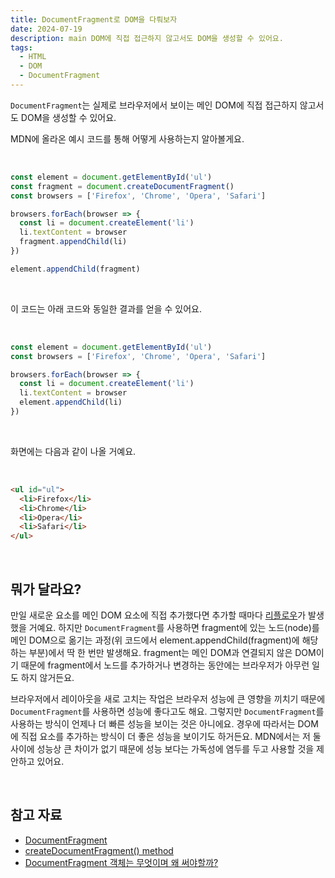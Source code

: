 ```yaml
---
title: DocumentFragment로 DOM을 다뤄보자
date: 2024-07-19
description: main DOM에 직접 접근하지 않고서도 DOM을 생성할 수 있어요.
tags:
  - HTML
  - DOM
  - DocumentFragment
---
```


`DocumentFragment`는 실제로 브라우저에서 보이는 메인 DOM에 직접 접근하지 않고서도 DOM을 생성할 수 있어요.

MDN에 올라온 예시 코드를 통해 어떻게 사용하는지 알아볼게요.

<br />

```javascript
const element = document.getElementById('ul')
const fragment = document.createDocumentFragment()
const browsers = ['Firefox', 'Chrome', 'Opera', 'Safari']

browsers.forEach(browser => {
  const li = document.createElement('li')
  li.textContent = browser
  fragment.appendChild(li)
})

element.appendChild(fragment)
```

<br />

이 코드는 아래 코드와 동일한 결과를 얻을 수 있어요.

<br />

```javascript
const element = document.getElementById('ul')
const browsers = ['Firefox', 'Chrome', 'Opera', 'Safari']

browsers.forEach(browser => {
  const li = document.createElement('li')
  li.textContent = browser
  element.appendChild(li)
})
```

<br />

화면에는 다음과 같이 나올 거예요.

<br />

```html
<ul id="ul">
  <li>Firefox</li>
  <li>Chrome</li>
  <li>Opera</li>
  <li>Safari</li>
</ul>
```

<br />

## 뭐가 달라요?

만일 새로운 요소를 메인 DOM 요소에 직접 추가했다면 추가할 때마다 [리플로우](https://developer.mozilla.org/ko/docs/Glossary/Reflow)가 발생했을 거예요. 하지만 `DocumentFragment`를 사용하면 fragment에 있는 노드(node)를 메인 DOM으로 옮기는 과정(위 코드에서 element.appendChild(fragment)에 해당하는 부분)에서 딱 한 번만 발생해요. fragment는 메인 DOM과 연결되지 않은 DOM이기 때문에 fragment에서 노드를 추가하거나 변경하는 동안에는 브라우저가 아무런 일도 하지 않거든요.

브라우저에서 레이아웃을 새로 고치는 작업은 브라우저 성능에 큰 영향을 끼치기 때문에 `DocumentFragment`를 사용하면 성능에 좋다고도 해요. 그렇지만 `DocumentFragment`를 사용하는 방식이 언제나 더 빠른 성능을 보이는 것은 아니에요. 경우에 따라서는 DOM에 직접 요소를 추가하는 방식이 더 좋은 성능을 보이기도 하거든요. MDN에서는 저 둘 사이에 성능상 큰 차이가 없기 때문에 성능 보다는 가독성에 염두를 두고 사용할 것을 제안하고 있어요.

<br />

## 참고 자료

- [DocumentFragment](https://developer.mozilla.org/en-US/docs/Web/API/DocumentFragment)
- [createDocumentFragment() method](https://developer.mozilla.org/ko/docs/Web/API/Document/createDocumentFragment)
- [DocumentFragment 객체는 무엇이며 왜 써야할까?](https://velog.io/@oneook/DocumentFragment-객체는-무엇이며-왜-써야할까)
